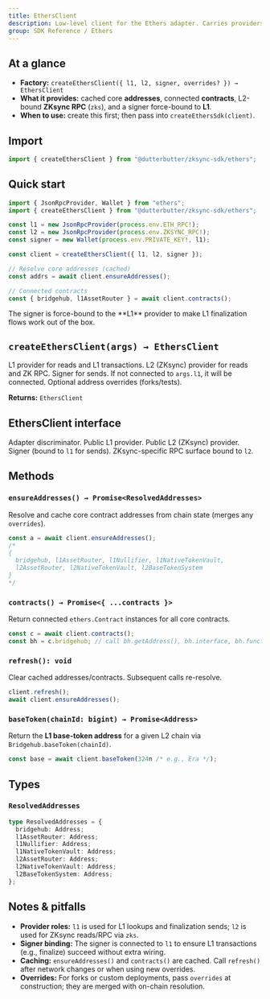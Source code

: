 ```yaml
---
title: EthersClient
description: Low-level client for the Ethers adapter. Carries providers/signer, resolves core contract addresses, and exposes connected ethers.Contract instances.
group: SDK Reference / Ethers
---
```


## At a glance

- **Factory:** `createEthersClient({ l1, l2, signer, overrides? }) → EthersClient`
- **What it provides:** cached core **addresses**, connected **contracts**, L2-bound **ZKsync RPC** (`zks`), and a signer force-bound to **L1**.
- **When to use:** create this first; then pass into `createEthersSdk(client)`.

## Import

```ts
import { createEthersClient } from "@dutterbutter/zksync-sdk/ethers";
```

## Quick start

```ts
import { JsonRpcProvider, Wallet } from "ethers";
import { createEthersClient } from "@dutterbutter/zksync-sdk/ethers";

const l1 = new JsonRpcProvider(process.env.ETH_RPC!);
const l2 = new JsonRpcProvider(process.env.ZKSYNC_RPC!);
const signer = new Wallet(process.env.PRIVATE_KEY!, l1);

const client = createEthersClient({ l1, l2, signer });

// Resolve core addresses (cached)
const addrs = await client.ensureAddresses();

// Connected contracts
const { bridgehub, l1AssetRouter } = await client.contracts();
```

<Tip>
The signer is force-bound to the **L1** provider to make L1 finalization flows work out of the box.
</Tip>

## `createEthersClient(args) → EthersClient`

<ParamField name="args.l1" type="ethers.AbstractProvider" required>L1 provider for reads and L1 transactions.</ParamField> <ParamField name="args.l2" type="ethers.AbstractProvider" required>L2 (ZKsync) provider for reads and ZK RPC.</ParamField> <ParamField name="args.signer" type="ethers.Signer" required>Signer for sends. If not connected to <code>args.l1</code>, it will be connected.</ParamField> <ParamField name="args.overrides" type="Partial&lt;ResolvedAddresses&gt;">Optional address overrides (forks/tests).</ParamField>

**Returns:** `EthersClient`

## EthersClient interface

<ResponseField name="kind" type="'ethers'">Adapter discriminator.</ResponseField> <ResponseField name="l1" type="ethers.AbstractProvider">Public L1 provider.</ResponseField> <ResponseField name="l2" type="ethers.AbstractProvider">Public L2 (ZKsync) provider.</ResponseField> <ResponseField name="signer" type="ethers.Signer">Signer (bound to <code>l1</code> for sends).</ResponseField> <ResponseField name="zks" type="ZksRpc">ZKsync-specific RPC surface bound to <code>l2</code>.</ResponseField>

## Methods

### `ensureAddresses() → Promise<ResolvedAddresses>`

Resolve and cache core contract addresses from chain state (merges any `overrides`).

```ts
const a = await client.ensureAddresses();
/*
{
  bridgehub, l1AssetRouter, l1Nullifier, l1NativeTokenVault,
  l2AssetRouter, l2NativeTokenVault, l2BaseTokenSystem
}
*/
```

### `contracts() → Promise<{ ...contracts }>`

Return connected `ethers.Contract` instances for all core contracts.

```ts
const c = await client.contracts();
const bh = c.bridgehub; // call bh.getAddress(), bh.interface, bh.functions.*, etc.
```

### `refresh(): void`

Clear cached addresses/contracts. Subsequent calls re-resolve.

```ts
client.refresh();
await client.ensureAddresses();
```

### `baseToken(chainId: bigint) → Promise<Address>`

Return the **L1 base-token address** for a given L2 chain via `Bridgehub.baseToken(chainId)`.

```ts
const base = await client.baseToken(324n /* e.g., Era */);
```

## Types

### `ResolvedAddresses`

```ts
type ResolvedAddresses = {
  bridgehub: Address;
  l1AssetRouter: Address;
  l1Nullifier: Address;
  l1NativeTokenVault: Address;
  l2AssetRouter: Address;
  l2NativeTokenVault: Address;
  l2BaseTokenSystem: Address;
};
```

## Notes & pitfalls

* **Provider roles:** `l1` is used for L1 lookups and finalization sends; `l2` is used for ZKsync reads/RPC via `zks`.
* **Signer binding:** The signer is connected to `l1` to ensure L1 transactions (e.g., finalize) succeed without extra wiring.
* **Caching:** `ensureAddresses()` and `contracts()` are cached. Call `refresh()` after network changes or when using new overrides.
* **Overrides:** For forks or custom deployments, pass `overrides` at construction; they are merged with on-chain resolution.
